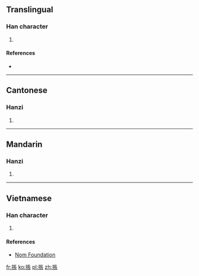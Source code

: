 ==Translingual==

===Han character===
{{Han char|rn=64|rad=手|as=08|sn=11|four=51032|canj=QSMV|ids=⿰扌長}}

# {{defn|Han|sort=手08}}

====References====
* {{Han ref|kx=0436.100|dkj=12233|dj=0785.220|hdz=31890.120|uh=6381|ud=25473|bh=D5A3|bd=54691}}

----

==Cantonese==

===Hanzi===
{{yue-hanzi|jyut=[[caang4]]|y=chaang4}}

# {{defn|lang=yue|sort=手08}}

----

==Mandarin==

===Hanzi===
{{cmn-hanzi|pin=[[chéng]] ([[cheng2]])|wg=ch'eng<sup>2</sup>}}

# {{defn|lang=cmn|sort=手08}}

----

==Vietnamese==

===Han character===
{{vi-hantu|rs=手08|sán}}

# {{defn|lang=vi|sort=手08}}

====References====
* [http://nomfoundation.org/common/nom_details.php?codepoint=6381 Nom Foundation]

[[fr:掁]]
[[ko:掁]]
[[pl:掁]]
[[zh:掁]]